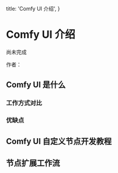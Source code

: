   title: 'Comfy UI 介绍',
}


# Comfy UI 介绍

<Note>
  尚未完成
</Note>


作者：<AuthorShichen />

## Comfy UI 是什么


### 工作方式对比


### 优缺点


## Comfy UI 自定义节点开发教程




## 节点扩展工作流